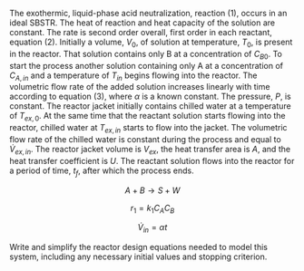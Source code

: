
The exothermic, liquid-phase acid neutralization, reaction (1), occurs in an ideal SBSTR. The heat of reaction and heat capacity of the solution are constant. The rate is second order overall, first order in each reactant, equation (2). Initially a volume, $V_0$, of solution at temperature, $T_0$, is present in the reactor. That solution contains only B at a concentration of $C_{B0}$. To start the process another solution containing only A at a concentration of $C_{A,in}$ and a temperature of $T_{in}$ begins flowing into the reactor. The volumetric flow rate of the added solution increases linearly with time according to equation (3), where $\alpha$ is a known constant. The pressure, $P$, is constant. The reactor jacket initially contains chilled water at a temperature of $T_{ex,0}$. At the same time that the reactant solution starts flowing into the reactor, chilled water at $T_{ex,in}$ starts to flow into the jacket. The volumetric flow rate of the chilled water is constant during the process and equal to $\dot V_{ex,in}$. The reactor jacket volume is $V_{ex}$, the heat transfer area is $A$, and the heat transfer coefficient is $U$. The reactant solution flows into the reactor for a period of time, $t_f$, after which the process ends. 

$$
A + B \rightarrow S + W \tag{1}
$$

$$
r_1 = k_1 C_A C_B \tag{2}
$$

$$
\dot V_{in} = \alpha t \tag{3}
$$

Write and simplify the reactor design equations needed to model this system, including any necessary initial values and stopping criterion.
